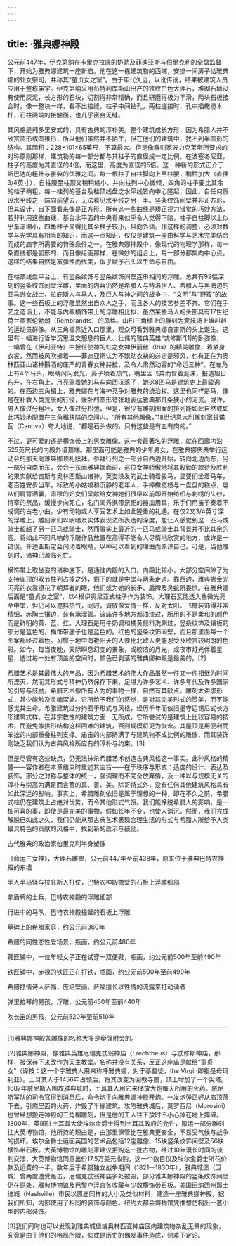 ```yaml
---
---
---
```

title: ·雅典娜神殿
---




公元前447年，伊克第纳在卡里克拉底的协助及菲迪亚斯与伯里克利的全盘监督下，开始为雅典娜建筑一座新庙。他在这一栋建筑物的西端，安排一间房子给雅典娜的处女祭司，并称其“童贞女之室”。由于年代久远，以讹传讹，结果被建筑人员应用于整栋庙宇。伊克第纳采用彭特利库斯山出产的铁纹白色大理石，堆砌石墙没有使用灰泥，长方形的石块，切割得非常精确，而且研磨得极为平滑，两块石板接合时，像一整块一样，看不出接缝。柱子中间钻孔，两柱连接时，孔中插橄榄木杆，石柱两端的接触面，也几乎密合无缝。

其风格是纯多里安式的，具有古典的淳朴美。整个建筑成长方形，因为希腊人并不欣赏圆形或圆锥形，所以他们虽然并不陌生，但在他们的建筑中，找不到半圆形的结构。其面积：228×101×65英尺，不算最大。但是像雕刻家波力克莱塔所要求的对称原则那样，建筑物的每一部分都与其柱子的直径成一定比例。在波塞冬尼亚，柱子的高度为其直径的4倍，而这里，高度为直径的5倍。这一种新的形式正介于斯巴达的粗壮与雅典的优雅之间。每一根柱子自柱脚向上至柱腰，稍稍加大（直径3/4英寸），自柱腰至柱顶又稍稍缩小，并向柱列中心微倾，四角的柱子要比其余的柱子稍粗。每一柱列的基台及柱顶线盘之水平线皆向中心隆起，因此，自任何假设水平线之一端向前望去，无法看见水平线之另一半。竖条纹饰间壁并非正方形，但其设计，自下面看来像是正方形。所有这一些曲线是矫正视力错觉的巧妙方法，若非利用这些曲线，基台水平面的中央看来似乎令人觉得下陷，柱子自柱脚以上似乎渐渐缩小，四角柱子显得比其余柱子较小，且向外倾。作这样的调整，必须对数学与光学具有相当的知识，而这一点知识，仅仅是建筑一座由科学与艺术完美结合而成的庙宇所需要的特殊条件之一。在雅典娜神殿中，像现代的物理学那样，每一条直线都是弧形的，而且像绘画那样，在微妙的组合上，每一部分都集向中心点。这样的结果自然是富弹性而优美，似乎赋予石头以生命与自由。

在柱顶线盘平台上，有竖条纹饰与竖条纹饰间壁连串相间的浮雕。总共有92幅深刻的竖条纹饰间壁浮雕，里面的内容仍然是希腊人与特洛伊人、希腊人与黑海边的亚马逊女战士、拉庇斯人与马人，及巨人与神之间的战争中，“文明”与“野蛮”的故事。这一些石板上的浮雕显然出自众人之手，而且各人的技艺参差不齐。它们在手艺之造诣上，不能与内殿横饰带上的浮雕相比拟，虽然某些马人的头部具有17世纪荷兰画家伦勃朗（Rembrandts）的风格。山形三角楣上的雕刻为竞技场上雄赳赳的运动员群像。从三角楣靠近入口那里，观众可看到雅典娜自宙斯的头上诞生。这里有一幅进行哲学沉思温文憩息的巨人、壮伟的雅典英雄“忒修斯”[1]的卧姿像，一幅曾在《伊利亚特》中担任使神的虹之女神伊丽丝（Iris）的精美雕像，着紧身衣裳，然而被风吹拂着——菲迪亚斯认为不飘动衣袂的必定是邪风，也有正在为奥林匹亚山诸神斟酒的庄严的青春女神赫拉，及令人肃然动容的“命运三神”。在左角上有4个马头，眼睛闪闪发光，鼻子喷着热气，嘴里因飞奔而冒着涎沫，报道旭日东升，在右角上，月亮驾着她的马车向西沉落了，她这8匹马是建筑史上最骏逸的。在西边三角楣上，雅典娜在与海神竞争对雅典的统治权。这里也同样是马，像是在补救人类荒唐的行径，偃卧的圆形夸张地表达雅典那几条狭小的河流。或许，男人像过分粗壮，女人像过分松弛，但是，很少有雕刻图案的排列能如此自然或如此巧妙地配置在三角楣狭隘的空间内。“所有其他雕像，”18世纪意大利雕刻家甘诺瓦（Canova）夸大地说，“都是石头做的，只有这些是有血有肉的。”

不过，更可爱的还是横饰带上的男女雕像。这一套最著名的浮雕，就在回廊内沿525英尺长的内殿外墙顶端。那里面可能是雅典的少年男女，在雅典娜庆典举行运动会的那天向雅典娜顶礼膜拜。参拜行列之一部分自西边开始，转向北边而东，另一部分自南而东，会合于东面雅典娜面前，这位女神骄傲地将其殷勤的款待及胜利的果实献给宙斯与奥林匹斯山诸神。英姿焕发的武士骑着骏马，显要们坐着马车，老百姓安步当车，标致的小姑娘和沉静的老年人，手捧橄榄枝与一盘盘的糕点，扈从们肩背酒囊，肃穆的妇女们呈献给女神她们很早以前即开始纺织与刺绣的头纱，待宰的祭品，缓慢步向死亡，名门闺秀携带祭祀的器皿用具，乐手们用笛子奏着不成调的古老小曲。少有动物或人享受艺术上如此隆重的礼遇。在仅2又3/4英寸深的浮雕上，雕刻家们以明暗及实体表现法所表达的深度，能让人感觉到这一匹马或骑士超越了另一匹马或骑士，然而事实上最近的一匹马或骑士其背景并不比其余的高。将如此不同凡响的浮雕作品放置在高得不能令人尽情地欣赏的地方，或许是一错误。菲迪亚斯定会闪动着眼睛，以神可以看到的理由而原谅自己。可是，当他雕刻时，诸神已濒临死亡。

横饰带上取坐姿的诸神底下，是通往内殿的入口。内殿比较小，大部分空间除了为支持庙顶的双节柱列占掉之外，剩下的就是中堂与两条走道。靠西边，雅典娜金光闪亮的衣裳撩花了朝拜者的眼，他们或为她的长矛、盾牌及灵蛇所畏惧。在雅典娜后面是“童贞女之室”，以4根伊奥尼亚式柱子作为装饰。大理石瓦能透入些微光亮至中堂，但仍可以遮挡热气，同时，诚敬像爱情一样，反对太阳。飞檐装饰得非常精细，赤陶土镶边，装有承溜管。该庙许多地方都油漆过，所用的不是柔和的颜色而是鲜明的黄、蓝、红。大理石是用牛奶调和橘黄颜料洗涮过，竖条纹饰及镶板的部分是蓝色的，横饰带底子也是蓝色的。红色的竖条纹饰间壁，而且那里面每一个图案都经过着色。习惯于地中海艳阳天的人要比北欧人更能忍受及欣赏较明朗的色彩。如今，每当夜晚，天际瞬息幻变的景象，或皎洁的月光，或夜市灯光伴着星星，透过每一处有顶盖的空间时，颜色已剥落的雅典娜神殿是最美的。[2]

希腊艺术是其最伟大的产品，因为希腊艺术的伟大作品虽然一件又一件相继为时间所湮灭，然而其形式与精神仍然保存下来，足堪为许多艺术、许多年代及许多国家的引导与鼓励。希腊艺术像所有人为的事物一样，自然有其缺点。雕刻太讲求形式，甚少能触及灵魂深处。它所给予我们的感觉，是对其完美形式的赞美，而不能感觉其生命。希腊建筑过分拘囿于形式与风格，经历千年而依旧墨守迈锡尼式长方形建筑式样。在非宗教性的建筑方面一无所成。它所尝试的是建筑上比较容易的技术，而避免像拱形结构这样困难的建筑，否则规模将更为恢宏。其屋顶是用便利而笨拙的内部重叠柱列支撑。庙宙的内部挤满了与建筑物不成比例的雕像，而其装饰则缺乏我们认为古典风格所应有的淳朴与约束。[3]

但是尽管有这些缺点，仍无法抹杀希腊艺术创造古典风格这一事实。此种风格的精髓——容作者在本章结束时重述其主旨——在于秩序与形式：适度的设计、表达及装饰，部分之对称与整体的统一，强调理而不完全放弃情，及一种以与规模无关的淳朴与崇高为满足而含蓄的真、善、美。除哥特式外，没有任何其他建筑风格具有如此深远的影响。事实上，希腊雕刻依旧是属于理想的一种，即在不久之前，希腊式柱仍在建筑上占绝对优势，而令其他形式气馁。我们能挣脱希腊人的影响，是一桩可喜的事，即使是最完美的事物，假如长年不变，也使人消沉。然而，我们完成解脱已如此之久，我们仍能从那古典艺术表现合理生活的形式与希腊人所给予人类最具特色的贡献的风格中，找到新的启示与鼓励。



古代雅典的政治家伯里克利半身塑像



《命运三女神》，大理石雕塑，公元前447年至前438年，原来位于雅典巴特农神殿的东墙



半人半马怪与拉庇斯人打仗，巴特农神殿檐壁的石板上浮雕细部



拿盾牌的士兵，巴特农神殿的浮雕细部



行进中的马队，巴特农神殿檐壁的石板上浮雕



墓碑上的希腊家庭，约公元前360年



希腊的同性恋性爱场景，瓶画，约公元前480年



鞋匠铺中，一位年轻女子正在试穿一双便鞋，瓶画，约公元前500年至前490年



铁匠铺中，赤裸的铁匠正在打铁，瓶画，约公元前500年至前490年



希腊抒情诗人萨福，庞培壁画。萨福擅长以性情的流露来打动读者



弹里拉琴的男孩，浮雕，公元前450年至前440年



吹长笛的男孩，公元前520年至前510年



* * *



[1]雅典娜神殿各雕像的名称大多是牵强附会的。

[2]雅典娜神殿，像雅典英雄厄瑞克忒翁神庙（Erechtheus）与忒修斯神庙，那样，被保存下来改作为天主教堂。名称并没有关系，反正这座庙是献给“童贞女”（译按：这一个字雅典人用来称呼雅典娜，对于基督徒，the Virgin即指圣母玛利亚）。土耳其人于1456年占领后，将其改变为回教寺院，顶上增加了一个尖塔。1687年威尼斯人围攻雅典城时，土耳其人用它来储放大炮每天所用的火药。威尼斯军队的司令官得到消息后，命令炮手向雅典娜神殿开炮。一发炮弹正好从庙顶落下去，引燃里面的火药，炸毁了半栋建筑。攻陷雅典城后，莫罗西尼（Morosini）也曾经想搬走神殿的三角楣雕刻，但是他的工人往下放时不小心掉在地上摔碎。1800年，英国驻土耳其大使埃尔金爵士得到土耳其政府的允许，搬运一部分雕刻往大英博物馆，他所持的理由是，由那里保管比在雅典更安全，不易受气候与战争的损坏。埃尔金爵士运回英国的艺术品包括12座雕像、15块竖条纹饰间壁及56块横饰带石板。大英博物馆的雕刻家建议拒购这一批古物，经过10年漫长时间的谈判交涉，大英博物馆同意出价17.5万美元收购，这一个数目仅及埃尔金爵士所花价款及运费的一半。数年后于希腊独立战争期间（1821—1830年），雅典城堡（卫城）曾两度遭受轰击，厄瑞克忒翁神庙多处被毁。部分雅典娜神殿的竖条纹饰间壁仍在原处，雅典博物馆及巴黎卢浮宫各收藏有少数横饰带石板。美国田纳西州那士维城（Nashville）市民以原庙同样的大小及类似材料，建造一座雅典娜神殿，据我们所知，内部使用了相同的装饰与颜色。纽约大都会博物馆凭推想仿制出一套小型的内部装饰。

[3]我们同时也可以发现到雅典城堡或奥林匹亚神庙区内建筑物杂乱无章的现象，究竟是由于他们的格局所限，抑或是历史的偶发事件造成，则难下定论。